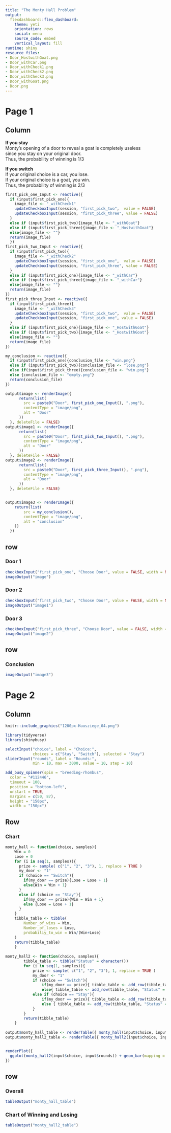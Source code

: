 ```yaml
---
title: "The Monty Hall Problem"
output:
  flexdashboard::flex_dashboard:
    theme: yeti
    orientation: rows
    social: menu
    source_code: embed
    vertical_layout: fill
runtime: shiny
resource_files:
- Door_HostwithGoat.png
- Door_withCar.png
- Door_withCheck1.png
- Door_withCheck2.png
- Door_withCheck3.png
- Door_withGoat.png
- Door.png
---
```


Page 1
===

Column {.sidebar}
-------------------------------------
**If you stay**  
Monty's opening of a door to reveal a goat is completely useless   
since you stay on your original door.   
Thus, the probability of winning is 1/3  

**If you switch**      
If your original choice is a car, you lose.  
If your original choice is a goat, you win.  
Thus, the probability of winning is 2/3 

```r
first_pick_one_Input <- reactive({
  if (input$first_pick_one){
    image_file <- "_withCheck1"
    updateCheckboxInput(session, "first_pick_two",  value = FALSE)
    updateCheckboxInput(session, "first_pick_three", value = FALSE)
  }
  else if (input$first_pick_two){image_file <- "_withGoat"}
  else if (input$first_pick_three){image_file <- "_HostwithGoat"}
  else{image_file <- ""}
  return(image_file)
  })
first_pick_two_Input <- reactive({
  if (input$first_pick_two){
    image_file <- "_withCheck2"
    updateCheckboxInput(session, "first_pick_one",  value = FALSE)
    updateCheckboxInput(session, "first_pick_three", value = FALSE)
  }
  else if (input$first_pick_one){image_file <- "_withCar"}
  else if (input$first_pick_three){image_file <- "_withCar"}
  else{image_file <- ""}
  return(image_file)
})
first_pick_three_Input <- reactive({
  if (input$first_pick_three){
    image_file <- "_withCheck3"
    updateCheckboxInput(session, "first_pick_two",  value = FALSE)
    updateCheckboxInput(session, "first_pick_one", value = FALSE)
  }
  else if (input$first_pick_one){image_file <- "_HostwithGoat"}
  else if (input$first_pick_two){image_file <- "_HostwithGoat"}
  else{image_file <- ""}
  return(image_file)
})

my_conclusion <- reactive({
  if (input$first_pick_one){conclusion_file <- "win.png"}
  else if (input$first_pick_two){conclusion_file <- "lose.png"}
  else if(input$first_pick_three){conclusion_file <- "win.png"}
  else {conclusion_file <- "empty.png"}
  return(conclusion_file)
})

output$image <- renderImage({
      return(list(
        src = paste0("Door", first_pick_one_Input(), ".png"),
        contentType = "image/png",
        alt = "Door"
      ))
  }, deleteFile = FALSE)
output$image1 <- renderImage({
      return(list(
        src = paste0("Door", first_pick_two_Input(), ".png"),
        contentType = "image/png",
        alt = "Door"
      ))
  }, deleteFile = FALSE)
output$image2 <- renderImage({
      return(list(
        src = paste0("Door", first_pick_three_Input(), ".png"),
        contentType = "image/png",
        alt = "Door"
      ))
  }, deleteFile = FALSE)


output$image3 <- renderImage({
    return(list(
        src = my_conclusion(),
        contentType = "image/png",
        alt = "conclusion"
    ))
  })
```

row
-------------------------------------

### Door 1
```r
checkboxInput("first_pick_one", "Choose Door", value = FALSE, width = NULL)
imageOutput("image")
```


### Door 2
```r
checkboxInput("first_pick_two", "Choose Door", value = FALSE, width = NULL)
imageOutput("image1")
```

### Door 3
```r
checkboxInput("first_pick_three", "Choose Door", value = FALSE, width = NULL)
imageOutput("image2")
```

row
-------------------------------------
### Conclusion
```r
imageOutput("image3")
```




Page 2
===

Column {.sidebar}
-----------------------------------------------------------------------

```r
knitr::include_graphics("1200px-Hausziege_04.png")
```

```r
library(tidyverse)
library(shinybusy)

selectInput("choice", label = "Choice:",
            choices = c("Stay", "Switch"), selected = "Stay")
sliderInput("rounds", label = "Rounds:",
            min = 10, max = 3000, value = 10, step = 10)

add_busy_spinner(spin = "breeding-rhombus",
  color = "#112446",
  timeout = 100,
  position = "bottom-left",
  onstart = TRUE,
  margins = c(50, 87),
  height = "150px",
  width = "150px")
```


Row
-------------------------------------
### Chart
```r
monty_hall <- function(choice, samples){
    Win = 0
    Lose = 0
    for (i in seq(1, samples)){
      prize <- sample( c("1", "2", "3"), 1, replace = TRUE )
      my_door <- "1"
      if (choice == "Switch"){
        if(my_door == prize){Lose = Lose + 1}
        else{Win = Win + 1}
      }
      else if (choice == "Stay"){
        if(my_door == prize){Win = Win + 1}
        else {Lose = Lose + 1}
      }
    }
    tibble_table <- tibble(
        Number_of_wins = Win, 
        Number_of_loses = Lose, 
        probabiliy_to_win = Win/(Win+Lose)
    )
    return(tibble_table)
    }
    
monty_hall2 <- function(choice, samples){
        tibble_table <- tibble("Status" = character())
        for (i in seq(1, samples)){
            prize <- sample( c("1", "2", "3"), 1, replace = TRUE )
            my_door <- "1"
            if (choice == "Switch"){
                if(my_door == prize){ tibble_table <- add_row(tibble_table, "Status" = "Lose") }
                else{ tibble_table <- add_row(tibble_table, "Status" = "Win")} }
            else if (choice == "Stay"){
                if(my_door == prize){ tibble_table <- add_row(tibble_table, "Status" = "Win")}
                else { tibble_table <- add_row(tibble_table, "Status" = "Lose")}
            }
        }
        return(tibble_table)
    }
    
output$monty_hall_table <- renderTable({ monty_hall(input$choice, input$rounds) })
output$monty_hall2_table <- renderTable({ monty_hall2(input$choice, input$rounds) })


renderPlot({
  ggplot(monty_hall2(input$choice, input$rounds)) + geom_bar(mapping = aes(y = Status, fill = Status)) + theme(  axis.text.y = element_text(size=30))
})

```

row
-----------------------------------------------------------------------
### Overall 
```r
tableOutput("monty_hall_table")
```

### Chart of Winning and Losing
```r
tableOutput("monty_hall2_table")
```


